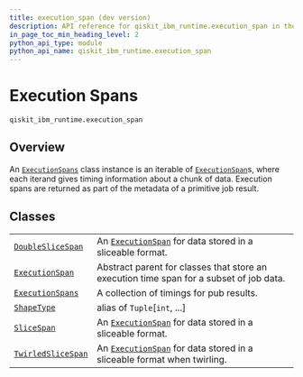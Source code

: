 ```yaml
---
title: execution_span (dev version)
description: API reference for qiskit_ibm_runtime.execution_span in the dev version of qiskit-ibm-runtime
in_page_toc_min_heading_level: 2
python_api_type: module
python_api_name: qiskit_ibm_runtime.execution_span
---
```


<span id="execution-spans-qiskit-ibm-runtime-execution-span" />

<span id="module-qiskit_ibm_runtime.execution_span" />

# Execution Spans

`qiskit_ibm_runtime.execution_span`

## Overview

An [`ExecutionSpans`](execution-span-execution-spans "qiskit_ibm_runtime.execution_span.ExecutionSpans") class instance is an iterable of [`ExecutionSpan`](execution-span-execution-span "qiskit_ibm_runtime.execution_span.ExecutionSpan")s, where each iterand gives timing information about a chunk of data. Execution spans are returned as part of the metadata of a primitive job result.

## Classes

|                                                                                                              |                                                                                                                                                            |
| ------------------------------------------------------------------------------------------------------------ | ---------------------------------------------------------------------------------------------------------------------------------------------------------- |
| [`DoubleSliceSpan`](execution-span-double-slice-span "qiskit_ibm_runtime.execution_span.DoubleSliceSpan")    | An [`ExecutionSpan`](execution-span-execution-span "qiskit_ibm_runtime.execution_span.ExecutionSpan") for data stored in a sliceable format.               |
| [`ExecutionSpan`](execution-span-execution-span "qiskit_ibm_runtime.execution_span.ExecutionSpan")           | Abstract parent for classes that store an execution time span for a subset of job data.                                                                    |
| [`ExecutionSpans`](execution-span-execution-spans "qiskit_ibm_runtime.execution_span.ExecutionSpans")        | A collection of timings for pub results.                                                                                                                   |
| [`ShapeType`](execution-span-shape-type "qiskit_ibm_runtime.execution_span.ShapeType")                       | alias of `Tuple`\[`int`, ...]                                                                                                                              |
| [`SliceSpan`](execution-span-slice-span "qiskit_ibm_runtime.execution_span.SliceSpan")                       | An [`ExecutionSpan`](execution-span-execution-span "qiskit_ibm_runtime.execution_span.ExecutionSpan") for data stored in a sliceable format.               |
| [`TwirledSliceSpan`](execution-span-twirled-slice-span "qiskit_ibm_runtime.execution_span.TwirledSliceSpan") | An [`ExecutionSpan`](execution-span-execution-span "qiskit_ibm_runtime.execution_span.ExecutionSpan") for data stored in a sliceable format when twirling. |

